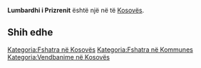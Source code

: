 {{Fshat në 
 | Emri                = Lumbardhi i Prizrenit
 | EmriAlt                = 
 | NAME_SHORT_FORM=      
 | NAME_GENERIC=      
 | NAME_SORT_NAME_RO=      LUMBARDHIIPRIZRENIT
 | FULL_NAME_RO = Lumbardhi i Prizrenit
 | FULL_NAME_ND_RO=Lumbardhi i Prizrenit
 | SORT_NAME_RG=LUMBARDHIIPRIZRENIT
 | FULL_NAME_RG=Lumbardhi i Prizrenit
 | FULL_NAME_ND_RG=Lumbardhi i Prizrenit
 | SRP_NAME_SHORT_FORM=      
 | SRP_NAME_GENERIC=      
 | SRP_NAME_SORT_NAME_RO=      
 | SRP_FULL_NAME_RO = 
 | SRP_FULL_NAME_ND_RO=
 | SRP_SORT_NAME_RG=
 | SRP_FULL_NAME_RG=
 | SRP_FULL_NAME_ND_RG=
 | Emri (Rasa dhanore) = 
 | Figura              = 
 | Shteti              = Kosovo
 | Komuna              = 
 | Kodi postar         = 
 | Sipërfaqja          = 

 | Popullsia           = 

 | Regj. i popullsisë  = 
 | Dend. e popullsisë  = 
 | Faqja zyrtare       = 
 <!--- Koordinatat ----> 
 | Gjerësia            = 42.206389
 | Gjatësia            = 20.630833
 | Lartësia            = 
}}
'''Lumbardhi i Prizrenit''' është një [[]] në [[]] të [[Kosovës]].

<!-- == Gjeografia == -->
<!-- == Historia == -->
<!-- == Demografia == -->
== Shih edhe ==
{{Komuna }}
{{Kosovo-Administrata-Cung}}

[[Kategoria:Fshatra në Kosovës]]
[[Kategoria:Fshatra në Kommunes ]]
[[Kategoria:Vendbanime në Kosovës]]
